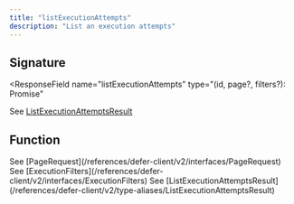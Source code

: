 ```yaml
---
title: "listExecutionAttempts"
description: "List an execution attempts"
---
```


## Signature

<ResponseField
  name="listExecutionAttempts"
  type="(id, page?, filters?): Promise<ListExecutionAttemptsResult>"
>
  See
  [ListExecutionAttemptsResult](/references/defer-client/v2/type-aliases/ListExecutionAttemptsResult)
</ResponseField>

## Function

<ResponseField name="parameters">
  <ResponseField name="id" type="string" />
  <ResponseField name="page" type="PageRequest">
    See [PageRequest](/references/defer-client/v2/interfaces/PageRequest)
  </ResponseField>
  <ResponseField name="filters" type="ExecutionFilters">
    See
    [ExecutionFilters](/references/defer-client/v2/interfaces/ExecutionFilters)
  </ResponseField>
</ResponseField>

<ResponseField name="returns" type="Promise<ListExecutionAttemptsResult>">
  See
  [ListExecutionAttemptsResult](/references/defer-client/v2/type-aliases/ListExecutionAttemptsResult)
</ResponseField>

